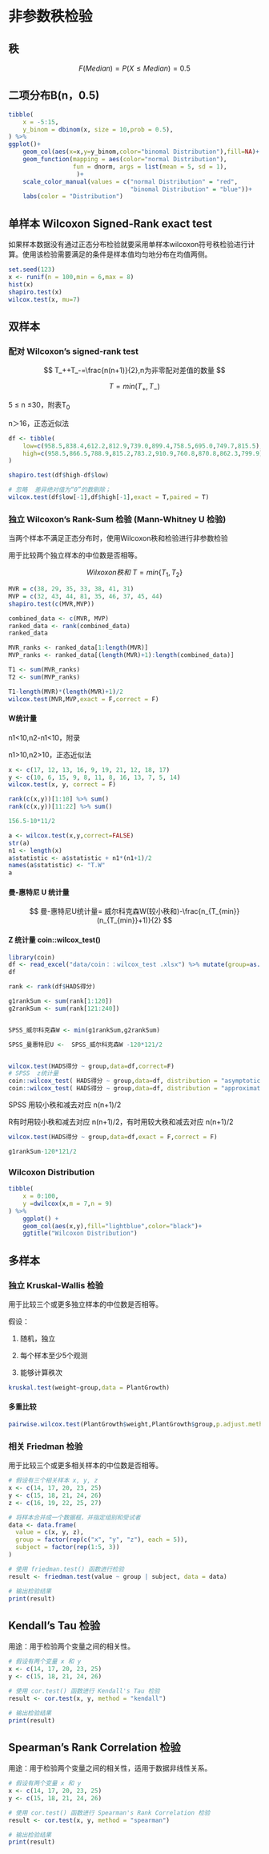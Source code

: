 # 非参数秩检验

## 秩

$$
F(Median)=P(X\le Median)=0.5
$$

## 二项分布B(n，0.5)

```r
tibble(
    x = -5:15,
    y_binom = dbinom(x, size = 10,prob = 0.5),
) %>% 
ggplot()+
    geom_col(aes(x=x,y=y_binom,color="binomal Distribution"),fill=NA)+
    geom_function(mapping = aes(color="normal Distribution"),
                  fun = dnorm, args = list(mean = 5, sd = 1),
                   )+
    scale_color_manual(values = c("normal Distribution" = "red",
                                  "binomal Distribution" = "blue"))+
    labs(color = "Distribution")
```

## 单样本 Wilcoxon Signed-Rank exact test

如果样本数据没有通过正态分布检验就要采用单样本wilcoxon符号秩检验进行计算。使用该检验需要满足的条件是样本值均匀地分布在均值两侧。

```r
set.seed(123)
x <- runif(n = 100,min = 6,max = 8)
hist(x)
shapiro.test(x)
wilcox.test(x, mu=7) 
```

## 双样本

### 配对 Wilcoxon's signed-rank test

$$
T_++T_-=\frac{n(n+1)}{2},n为非零配对差值的数量
$$

$$
T=min{(T_+,T_-)}
$$

5 ≤ n ≤30，附表T~0~

n＞16，正态近似法

```r

df <- tibble(
    low=c(958.5,838.4,612.2,812.9,739.0,899.4,758.5,695.0,749.7,815.5),
    high=c(958.5,866.5,788.9,815.2,783.2,910.9,760.8,870.8,862.3,799.9),
)

shapiro.test(df$high-df$low)

# 忽略  差异绝对值为“0”的数剔除；
wilcox.test(df$low[-1],df$high[-1],exact = T,paired = T)


```

### 独立 Wilcoxon's Rank-Sum 检验 (Mann-Whitney U 检验)

当两个样本不满足正态分布时，使用Wilcoxon秩和检验进行非参数检验

用于比较两个独立样本的中位数是否相等。

$$
Wilxoxon秩和\ T=min\{T_1,T_2\}
$$

```r
MVR = c(38, 29, 35, 33, 38, 41, 31)
MVP = c(32, 43, 44, 81, 35, 46, 37, 45, 44)
shapiro.test(c(MVR,MVP))

combined_data <- c(MVR, MVP)
ranked_data <- rank(combined_data)
ranked_data 

MVR_ranks <- ranked_data[1:length(MVR)]
MVP_ranks <- ranked_data[(length(MVR)+1):length(combined_data)]

T1 <- sum(MVR_ranks)
T2 <- sum(MVP_ranks)

T1-length(MVR)*(length(MVR)+1)/2
wilcox.test(MVR,MVP,exact = F,correct = F)
```

#### W统计量

n1\<10,n2-n1\<10，附录

n1\>10,n2\>10，正态近似法

```r
x <- c(17, 12, 13, 16, 9, 19, 21, 12, 18, 17)
y <- c(10, 6, 15, 9, 8, 11, 8, 16, 13, 7, 5, 14)
wilcox.test(x, y, correct = F)

rank(c(x,y))[1:10] %>% sum()
rank(c(x,y))[11:22] %>% sum()

156.5-10*11/2

a <- wilcox.test(x,y,correct=FALSE)
str(a) 
n1 <- length(x)
a$statistic <- a$statistic + n1*(n1+1)/2
names(a$statistic) <- "T.W"
a
```

#### 曼-惠特尼 U 统计量

$$
曼-惠特尼U统计量= 威尔科克森W(较小秩和)-\frac{n_{T_{min}}(n_{T_{min}}+1)}{2}
$$

#### Z 统计量 coin::wilcox_test()

```r
library(coin)
df <- read_excel("data/coin：：wilcox_test .xlsx") %>% mutate(group=as.factor(group))
df

rank <- rank(df$HADS得分)

g1rankSum <- sum(rank[1:120])
g2rankSum <- sum(rank[121:240])


SPSS_威尔科克森W <- min(g1rankSum,g2rankSum)

SPSS_曼惠特尼U <-  SPSS_威尔科克森W -120*121/2


wilcox.test(HADS得分 ~ group,data=df,correct=F)
# SPSS  z统计量
coin::wilcox_test( HADS得分 ~ group,data=df, distribution = "asymptotic") #   exact   asymptotic    approximate
coin::wilcox_test( HADS得分 ~ group,data=df, distribution = "approximate")
```

SPSS 用较小秩和减去对应 n(n+1)/2

R有时用较小秩和减去对应 n(n+1)/2，有时用较大秩和减去对应 n(n+1)/2

```r
wilcox.test(HADS得分 ~ group,data=df,exact = F,correct = F)

g1rankSum-120*121/2
```

### Wilcoxon Distribution

```r

tibble(
    x = 0:100,
    y =dwilcox(x,m = 7,n = 9)
) %>% 
    ggplot() +
    geom_col(aes(x,y),fill="lightblue",color="black")+
    ggtitle("Wilcoxon Distribution")
```

## 多样本

### 独立 Kruskal-Wallis 检验

用于比较三个或更多独立样本的中位数是否相等。

假设：

1.  随机，独立

2.  每个样本至少5个观测

3.  能够计算秩次

```r
kruskal.test(weight~group,data = PlantGrowth)
```

#### 多重比较

```r
pairwise.wilcox.test(PlantGrowth$weight,PlantGrowth$group,p.adjust.method = "fdr",exact=F)
```

### 相关 Friedman 检验

用于比较三个或更多相关样本的中位数是否相等。

```r
# 假设有三个相关样本 x, y, z
x <- c(14, 17, 20, 23, 25)
y <- c(15, 18, 21, 24, 26)
z <- c(16, 19, 22, 25, 27)

# 将样本合并成一个数据框，并指定组别和受试者
data <- data.frame(
  value = c(x, y, z),
  group = factor(rep(c("x", "y", "z"), each = 5)),
  subject = factor(rep(1:5, 3))
)

# 使用 friedman.test() 函数进行检验
result <- friedman.test(value ~ group | subject, data = data)

# 输出检验结果
print(result)

```

## Kendall's Tau 检验

用途：用于检验两个变量之间的相关性。

```r
# 假设有两个变量 x 和 y
x <- c(14, 17, 20, 23, 25)
y <- c(15, 18, 21, 24, 26)

# 使用 cor.test() 函数进行 Kendall's Tau 检验
result <- cor.test(x, y, method = "kendall")

# 输出检验结果
print(result)

```

## Spearman's Rank Correlation 检验

用途：用于检验两个变量之间的相关性，适用于数据非线性关系。

```r
# 假设有两个变量 x 和 y
x <- c(14, 17, 20, 23, 25)
y <- c(15, 18, 21, 24, 26)

# 使用 cor.test() 函数进行 Spearman's Rank Correlation 检验
result <- cor.test(x, y, method = "spearman")

# 输出检验结果
print(result)

```
